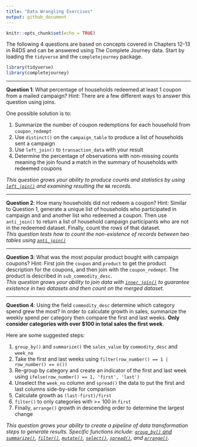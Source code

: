 ```yaml
---
title: "Data Wrangling Exercises"
output: github_document
---
```


```r
knitr::opts_chunk$set(echo = TRUE)
```

The following 4 questions are based on concepts covered in Chapters 12-13 in R4DS 
and can be answered using The Complete Journey data. Start by loading the `tidyverse` 
and the `completejourney` package.

```r
library(tidyverse)
library(completejourney)
```

---

**Question 1**:
What percentage of households redeemed at least 1 coupon from a mailed campaign? 
Hint: There are a few different ways to answer this question using joins. 

One possible solution is to:

 1. Summarize the number of coupon redemptions for each household from `coupon_redempt`
 2. Use `distinct()` on the `campaign_table` to produce a list of 
 households sent a campaign
 3. Use `left_join()` to `transaction_data` with your result
 4. Determine the percentage of observations with non-missing counts meaning the 
 join found a match in the summary of households with redeemed coupons
 
*This question grows your ability to produce counts and statistics by using [`left_join()`](http://r4ds.had.co.nz/relational-data.html#outer-join) and examining resulting the `NA` records.*

---

**Question 2**:
How many households did not redeem a coupon? Hint: Similar to Question 1, generate 
a unique list of households who participated in campaign and and another list who 
redeemed a coupon. Then use `anti_join()` to return a list of household campaign 
participants who are not in the redeemed dataset. Finally, count the rows of that dataset.  
*This question tests how to count the non-existence of records between two tables using [`anti_join()`](http://r4ds.had.co.nz/relational-data.html#filtering-joins)*

---

**Question 3**:
What was the most popular product bought with campaign coupons? Hint: First 
join the `coupon` and `product` to get the product description for 
the coupons, and then join with the `coupon_redempt`. The product is 
described in `sub_commodity_desc`.  
*This question grows your ability to join data with [`inner_join()`](http://r4ds.had.co.nz/relational-data.html#inner-join) to guarantee existence in two datasets and then count on the merged dataset.*

---

**Question 4**:
Using the field `commodity_desc` determine which category spend grew the most? In 
order to calculate growth in sales, summarize the weekly spend per category 
then compare the first and last weeks. **Only consider categories with over $100 
in total sales the first week**.

Here are some suggested steps: 

 1. `group_by()` and `summarize()` the `sales_value` by `commodity_desc` and `week_no`
 2. Take the first and last weeks using `filter(row_number() == 1 | row_number() == n())`
 3. Re-group by category and create an indicator of the first and last 
 week using `ifelse(row_number() == 1, 'first', 'last')`
 4. Unselect the `week_no` column and `spread()` the data to put the first and last columns 
 side-by-side for comparison
 5. Calculate growth as `(last-first)/first`
 6. `filter()` to only categories with >= 100 in `first` 
 7. Finally, `arrange()` growth in descending order to determine the largest change
 
*This question grows your ability to create a pipeline of data transformation steps to generate results. Specific functions include: [`group_by()` and `summarize()`](http://r4ds.had.co.nz/transform.html#grouped-summaries-with-summarise), [`filter()`](http://r4ds.had.co.nz/transform.html#filter-rows-with-filter), [`mutate()`](http://r4ds.had.co.nz/transform.html#add-new-variables-with-mutate), [`select()`](http://r4ds.had.co.nz/transform.html#select-columns-with-select), [`spread()`](http://r4ds.had.co.nz/tidy-data.html#spreading), and [`arrange()`](http://r4ds.had.co.nz/transform.html#arrange-rows-with-arrange).*
